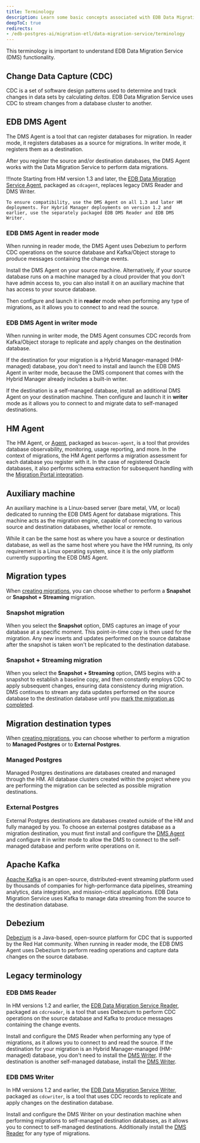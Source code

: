 ```yaml
---
title: Terminology
description: Learn some basic concepts associated with EDB Data Migration Service.
deepToC: true
redirects: 
- /edb-postgres-ai/migration-etl/data-migration-service/terminology
---
```


This terminology is important to understand EDB Data Migration Service (DMS) functionality.

## Change Data Capture (CDC)

CDC is a set of software design patterns used to determine and track changes in data sets by calculating *deltas*. EDB Data Migration Service uses CDC to stream changes from a database cluster to another.

## EDB DMS Agent

The DMS Agent is a tool that can register databases for migration. In reader mode, it registers databases as a source for migrations. In writer mode, it registers them as a destination.

After you register the source and/or destination databases, the DMS Agent works with the Data Migration Service to perform data migrations.

!!!note 
    Starting from HM version 1.3 and later, the [EDB Data Migration Service Agent](/edb-postgres-ai/latest/hybrid-manager/using_hybrid_manager/migration/installing_agent/), packaged as `cdcagent`, replaces legacy DMS Reader and DMS Writer. 

    To ensure compatibility, use the DMS Agent on all 1.3 and later HM deployments. For Hybrid Manager deployments on version 1.2 and earlier, use the separately packaged EDB DMS Reader and EDB DMS Writer.

### EDB DMS Agent in reader mode

When running in reader mode, the DMS Agent uses Debezium to perform CDC operations on the source database and Kafka/Object storage to produce messages containing the change events.

Install the DMS Agent on your source machine. Alternatively, if your source database runs on a machine managed by a cloud provider that you don't have admin access to, you can also install it on an auxiliary machine that has access to your source database. 

Then configure and launch it in **reader** mode when performing any type of migrations, as it allows you to connect to and read the source.

### EDB DMS Agent in writer mode 

When running in writer mode, the DMS Agent consumes CDC records from Kafka/Object storage to replicate and apply changes on the destination database.

If the destination for your migration is a Hybrid Manager-managed (HM-managed) database, you don't need to install and launch the EDB DMS Agent in writer mode, because the DMS component that comes with the Hybrid Manager already includes a built-in writer.

If the destination is a self-managed database, install an additional DMS Agent on your destination machine. Then configure and launch it in **writer** mode as it allows you to connect to and migrate data to self-managed destinations.

## HM Agent 

The HM Agent, or [Agent](/tools/agent/), packaged as `beacon-agent`, is a tool that provides database observability, monitoring, usage reporting, and more. In the context of migrations, the HM Agent performs a migration assessment for each database you register with it. In the case of registered Oracle databases, it also performs schema extraction for subsequent handling with the [Migration Portal integration](/edb-postgres-ai/latest/hybrid-manager/using_hybrid_manager/migration/schema_migration/migration_portal/).

## Auxiliary machine

An auxiliary machine is a Linux-based server (bare metal, VM, or local) dedicated to running the EDB DMS Agent for database migrations. This machine acts as the migration engine, capable of connecting to various source and destination databases, whether local or remote. 

While it can be the same host as where you have a source or destination database, as well as the same host where you have the HM running, its only requirement is a Linux operating system, since it is the only platform currently supporting the EDB DMS Agent.

## Migration types

When [creating migrations](migration_guides/self_managed_pg_to_hm_managed/creating_migration/), you can choose whether to perform a **Snapshot** or **Snapshot + Streaming** migration.

### Snapshot migration

When you select the **Snapshot** option, DMS captures an image of your database at a specific moment. This point-in-time copy is then used for the migration. Any new inserts and updates performed on the source database after the snapshot is taken won't be replicated to the destination database.

### Snapshot + Streaming migration

When you select the **Snapshot + Streaming** option, DMS begins with a snapshot to establish a baseline copy, and then constantly employs CDC to apply subsequent changes, ensuring data consistency during migration. DMS continues to stream any data updates performed on the source database to the destination database until you [mark the migration as completed](migration_guides/self_managed_pg_to_hm_managed/finalizing_migration/).

## Migration destination types

When [creating migrations](migration_guides/self_managed_pg_to_hm_managed/creating_migration/), you can choose whether to perform a migration to **Managed Postgres** or to **External Postgres**.

### Managed Postgres

Managed Postgres destinations are databases created and managed through the HM. All database clusters created within the project where you are performing the migration can be selected as possible migration destinations. 

### External Postgres

External Postgres destinations are databases created outside of the HM and fully managed by you. To choose an external postgres database as a migration destination, you must first install and configure the [DMS Agent](terminology.mdx#edb-dms-agent) and configure it in writer mode to allow the DMS to connect to the self-managed database and perform write operations on it.

## Apache Kafka

[Apache Kafka](https://kafka.apache.org/) is an open-source, distributed-event streaming platform used by thousands of companies for high-performance data pipelines, streaming analytics, data integration, and mission-critical applications. EDB Data Migration Service uses Kafka to manage data streaming from the source to the destination database.

## Debezium

[Debezium](https://debezium.io/) is a Java-based, open-source platform for CDC that is supported by the Red Hat community. When running in reader mode, the EDB DMS Agent uses Debezium to perform reading operations and capture data changes on the source database.

## Legacy terminology

### EDB DMS Reader

In HM versions 1.2 and earlier, the [EDB Data Migration Service Reader](/edb-postgres-ai/1.2/hybrid-manager/using_hybrid_manager/migration/installing/), packaged as `cdcreader`, is a tool that uses Debezium to perform CDC operations on the source database and Kafka to produce messages containing the change events.

Install and configure the DMS Reader when performing any type of migrations, as it allows you to connect to and read the source. If the destination for your migration is an Hybrid Manager-managed (HM-managed) database, you don't need to install the [DMS Writer](terminology.mdx#edb-dms-writer). If the destination is another self-managed database, install the [DMS Writer](terminology.mdx#edb-dms-writer).

### EDB DMS Writer

In HM versions 1.2 and earlier, the [EDB Data Migration Service Writer](/edb-postgres-ai/1.2/hybrid-manager/using_hybrid_manager/migration/installing2/), packaged as `cdcwriter`, is a tool that uses CDC records to replicate and apply changes on the destination database.

Install and configure the DMS Writer on your destination machine when performing migrations to self-managed destination databases, as it allows you to connect to self-managed destinations. Additionally install the [DMS Reader](terminology.mdx#edb-dms-reader) for any type of migrations.
